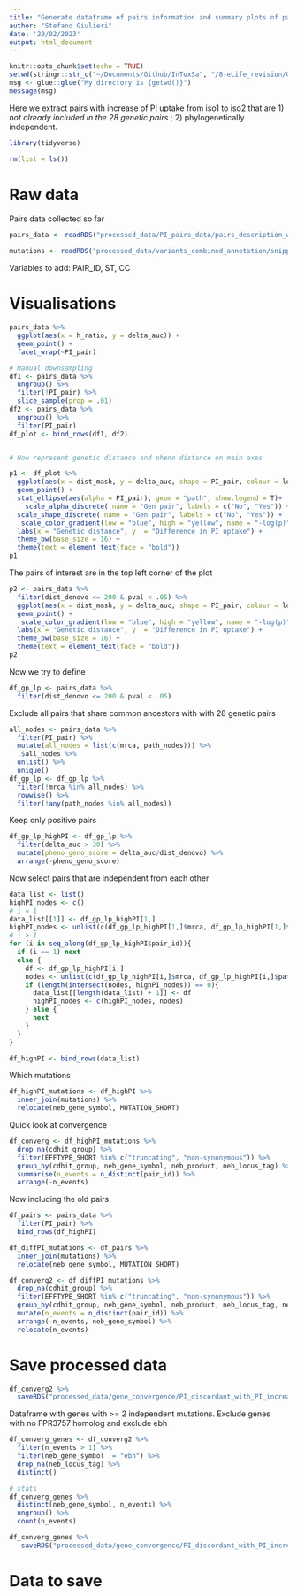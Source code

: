 ```yaml
---
title: "Generate dataframe of pairs information and summary plots of pairs metadata"
author: "Stefano Giulieri"
date: '20/02/2023'
output: html_document
---
```


```r
knitr::opts_chunk$set(echo = TRUE)
setwd(stringr::str_c("~/Documents/Github/InToxSa", "/8-eLife_revision/Genetic_pairs"))
msg <- glue::glue("My directory is {getwd()}")
message(msg)
```

Here we extract pairs with increase of PI uptake from iso1 to iso2 that are 1) *not already included in the 28 genetic pairs* ; 2) phylogenetically independent.

```r
library(tidyverse)

rm(list = ls())
```

# Raw data

Pairs data collected so far

```r
pairs_data <- readRDS("processed_data/PI_pairs_data/pairs_description_with_phylo_dataframe.Rda")

mutations <- readRDS("processed_data/variants_combined_annotation/snippy_denovo_annotated.Rda")
```

Variables to add: PAIR_ID, ST, CC

# Visualisations

```r
pairs_data %>%
  ggplot(aes(x = h_ratio, y = delta_auc)) +
  geom_point() +
  facet_wrap(~PI_pair)

# Manual downsampling
df1 <- pairs_data %>%
  ungroup() %>%
  filter(!PI_pair) %>%
  slice_sample(prop = .01)
df2 <- pairs_data %>%
  ungroup() %>%
  filter(PI_pair) 
df_plot <- bind_rows(df1, df2)


# Now represent genetic distance and pheno distance on main axes

p1 <- df_plot %>%
  ggplot(aes(x = dist_mash, y = delta_auc, shape = PI_pair, colour = log_p)) +
  geom_point() +
  stat_ellipse(aes(alpha = PI_pair), geom = "path", show.legend = T)+
    scale_alpha_discrete( name = "Gen pair", labels = c("No", "Yes")) +
  scale_shape_discrete( name = "Gen pair", labels = c("No", "Yes")) +
   scale_color_gradient(low = "blue", high = "yellow", name = "-log(p)") +
  labs(x = "Genetic distance", y  = "Difference in PI uptake") +
  theme_bw(base_size = 16) +
  theme(text = element_text(face = "bold"))
p1
```

The pairs of interest are in the top left corner of the plot

```r
p2 <- pairs_data %>%
  filter(dist_denovo <= 200 & pval < .05) %>%
  ggplot(aes(x = dist_mash, y = delta_auc, shape = PI_pair, colour = log_p)) +
  geom_point() +
   scale_color_gradient(low = "blue", high = "yellow", name = "-log(p)") +
  labs(x = "Genetic distance", y  = "Difference in PI uptake") +
  theme_bw(base_size = 16) +
  theme(text = element_text(face = "bold"))
p2
```

Now we try to define 

```r
df_gp_lp <- pairs_data %>%
  filter(dist_denovo <= 200 & pval < .05)
```

Exclude all pairs that share common ancestors with with 28 genetic pairs

```r
all_nodes <- pairs_data %>%
  filter(PI_pair) %>%
  mutate(all_nodes = list(c(mrca, path_nodes))) %>%
  .$all_nodes %>%
  unlist() %>%
  unique()
df_gp_lp <- df_gp_lp %>%
  filter(!mrca %in% all_nodes) %>%
  rowwise() %>%
  filter(!any(path_nodes %in% all_nodes))
```

Keep only positive pairs

```r
df_gp_lp_highPI <- df_gp_lp %>%
  filter(delta_auc > 30) %>%
  mutate(pheno_geno_score = delta_auc/dist_denovo) %>%
  arrange(-pheno_geno_score)
```

Now select pairs that are independent from each other

```r
data_list <- list()
highPI_nodes <- c()
# i = 1
data_list[[1]] <- df_gp_lp_highPI[1,]
highPI_nodes <- unlist(c(df_gp_lp_highPI[1,]$mrca, df_gp_lp_highPI[1,]$path_nodes))
# i > 1
for (i in seq_along(df_gp_lp_highPI$pair_id)){
  if (i == 1) next
  else {
    df <- df_gp_lp_highPI[i,]
    nodes <- unlist(c(df_gp_lp_highPI[i,]$mrca, df_gp_lp_highPI[i,]$path_nodes))
    if (length(intersect(nodes, highPI_nodes)) == 0){
      data_list[[length(data_list) + 1]] <- df
      highPI_nodes <- c(highPI_nodes, nodes)
    } else {
      next
    }
  }
}

df_highPI <- bind_rows(data_list)

```

Which mutations

```r
df_highPI_mutations <- df_highPI %>%
  inner_join(mutations) %>%
  relocate(neb_gene_symbol, MUTATION_SHORT)
```

Quick look at convergence

```r
df_converg <- df_highPI_mutations %>%
  drop_na(cdhit_group) %>%
  filter(EFFTYPE_SHORT %in% c("truncating", "non-synonymous")) %>%
  group_by(cdhit_group, neb_gene_symbol, neb_product, neb_locus_tag) %>%
  summarise(n_events = n_distinct(pair_id)) %>%
  arrange(-n_events)
```

Now including the old pairs

```r
df_pairs <- pairs_data %>%
  filter(PI_pair) %>%
  bind_rows(df_highPI)

df_diffPI_mutations <- df_pairs %>%
  inner_join(mutations) %>%
  relocate(neb_gene_symbol, MUTATION_SHORT)

df_converg2 <- df_diffPI_mutations %>%
  drop_na(cdhit_group) %>%
  filter(EFFTYPE_SHORT %in% c("truncating", "non-synonymous")) %>%
  group_by(cdhit_group, neb_gene_symbol, neb_product, neb_locus_tag, neb_gene_length) %>%
  mutate(n_events = n_distinct(pair_id)) %>%
  arrange(-n_events, neb_gene_symbol) %>%
  relocate(n_events)
```

# Save processed data

```r
df_converg2 %>%
  saveRDS("processed_data/gene_convergence/PI_discordant_with_PI_increase/df_PI_convergence_analysis_diffPI.Rda")
```

Dataframe with genes with >= 2 independent mutations. Exclude genes with no FPR3757 homolog and exclude ebh

```r
df_converg_genes <- df_converg2 %>%
  filter(n_events > 1) %>%
  filter(neb_gene_symbol != "ebh") %>%
  drop_na(neb_locus_tag) %>%
  distinct()

# stats
df_converg_genes %>%
  distinct(neb_gene_symbol, n_events) %>%
  ungroup() %>%
  count(n_events)

df_converg_genes %>%
   saveRDS("processed_data/gene_convergence/PI_discordant_with_PI_increase/df_PI_convergent_genes_diffPI.Rda")
```


# Data to save

